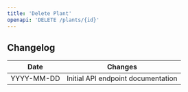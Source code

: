```yaml
---
title: 'Delete Plant'
openapi: 'DELETE /plants/{id}'
---
```


## Changelog

| Date | Changes |
|------|---------|
| YYYY-MM-DD | Initial API endpoint documentation |